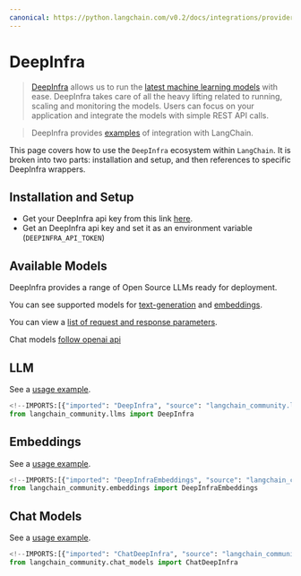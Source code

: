 ```yaml
---
canonical: https://python.langchain.com/v0.2/docs/integrations/providers/deepinfra/
---
```


# DeepInfra

> [DeepInfra](https://deepinfra.com/docs) allows us to run the
[latest machine learning models](https://deepinfra.com/models) with ease.
DeepInfra takes care of all the heavy lifting related to running, scaling and monitoring
the models. Users can focus on your application and integrate the models with simple REST API calls.

> DeepInfra provides [examples](https://deepinfra.com/docs/advanced/langchain) of integration with LangChain.

This page covers how to use the `DeepInfra` ecosystem within `LangChain`.
It is broken into two parts: installation and setup, and then references to specific DeepInfra wrappers.

## Installation and Setup

- Get your DeepInfra api key from this link [here](https://deepinfra.com/).
- Get an DeepInfra api key and set it as an environment variable (`DEEPINFRA_API_TOKEN`)

## Available Models

DeepInfra provides a range of Open Source LLMs ready for deployment.

You can see supported models for
[text-generation](https://deepinfra.com/models?type=text-generation) and
[embeddings](https://deepinfra.com/models?type=embeddings).

You can view a [list of request and response parameters](https://deepinfra.com/meta-llama/Llama-2-70b-chat-hf/api).

Chat models [follow openai api](https://deepinfra.com/meta-llama/Llama-2-70b-chat-hf/api?example=openai-http)

## LLM

See a [usage example](/docs/integrations/llms/deepinfra).

```python
<!--IMPORTS:[{"imported": "DeepInfra", "source": "langchain_community.llms", "docs": "https://api.python.langchain.com/en/latest/llms/langchain_community.llms.deepinfra.DeepInfra.html", "title": "DeepInfra"}]-->
from langchain_community.llms import DeepInfra
```

## Embeddings

See a [usage example](/docs/integrations/text_embedding/deepinfra).

```python
<!--IMPORTS:[{"imported": "DeepInfraEmbeddings", "source": "langchain_community.embeddings", "docs": "https://api.python.langchain.com/en/latest/embeddings/langchain_community.embeddings.deepinfra.DeepInfraEmbeddings.html", "title": "DeepInfra"}]-->
from langchain_community.embeddings import DeepInfraEmbeddings
```

## Chat Models

See a [usage example](/docs/integrations/chat/deepinfra).

```python
<!--IMPORTS:[{"imported": "ChatDeepInfra", "source": "langchain_community.chat_models", "docs": "https://api.python.langchain.com/en/latest/chat_models/langchain_community.chat_models.deepinfra.ChatDeepInfra.html", "title": "DeepInfra"}]-->
from langchain_community.chat_models import ChatDeepInfra
```